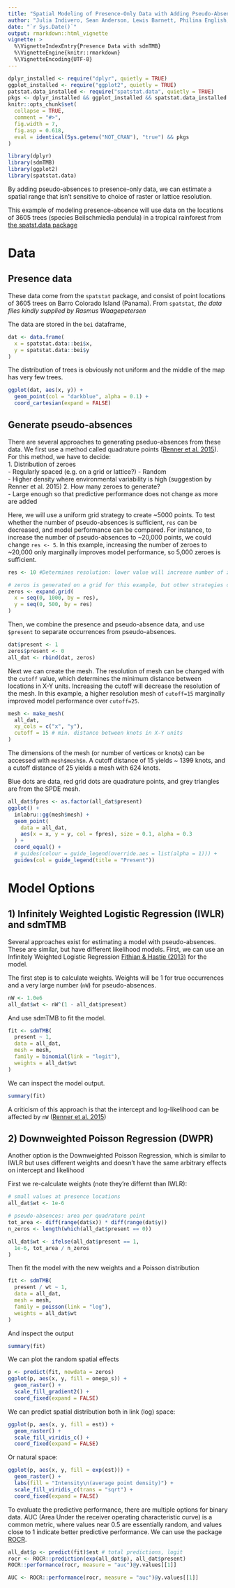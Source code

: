 ```yaml
---
title: "Spatial Modeling of Presence-Only Data with Adding Pseudo-Absences"
author: "Julia Indivero, Sean Anderson, Lewis Barnett, Philina English, Eric Ward"
date: "`r Sys.Date()`"
output: rmarkdown::html_vignette
vignette: >
  %\VignetteIndexEntry{Presence Data with sdmTMB}
  %\VignetteEngine{knitr::rmarkdown}
  %\VignetteEncoding{UTF-8}
---
```


```r
dplyr_installed <- require("dplyr", quietly = TRUE)
ggplot_installed <- require("ggplot2", quietly = TRUE)
patstat.data_installed <- require("spatstat.data", quietly = TRUE)
pkgs <- dplyr_installed && ggplot_installed && spatstat.data_installed
knitr::opts_chunk$set(
  collapse = TRUE,
  comment = "#>",
  fig.width = 7,
  fig.asp = 0.618,
  eval = identical(Sys.getenv("NOT_CRAN"), "true") && pkgs
)
```


```r
library(dplyr)
library(sdmTMB)
library(ggplot2)
library(spatstat.data)
```

By adding pseudo-absences to presence-only data, we can estimate a spatial range that isn't sensitive to choice of raster or lattice resolution.

This example of modeling presence-absence will use data on the locations of 3605 trees (species Beilschmiedia pendula) in a tropical rainforest from [the spatst.data package](https://rdrr.io/cran/spatstat.data/man/bei.html)

# Data
## Presence data

These data come from the `spatstat` package, and consist of point locations of 3605 trees on Barro Colorado Island (Panama). From `spatstat`, *the data files kindly supplied by Rasmus Waagepetersen*  

The data are stored in the `bei` dataframe,  

```r
dat <- data.frame(
  x = spatstat.data::bei$x,
  y = spatstat.data::bei$y
)
```

The distribution of trees is obviously not uniform and the middle of the map has very few trees.  

```r
ggplot(dat, aes(x, y)) +
  geom_point(col = "darkblue", alpha = 0.1) +
  coord_cartesian(expand = FALSE)
```

## Generate pseudo-absences 

There are several approaches to generating pseduo-absences from these data. We first use a method called quadrature points ([Renner et al. 2015](https://doi.org/10.1111/2041-210X.12352)). For this method, we have to decide:  
1. Distribution of zeroes  
- Regularly spaced (e.g. on a grid or lattice?)
- Random  
- Higher density where environmental variability is high  (suggestion by Renner et al. 2015)
2. How many zeroes to generate?    
- Large enough so that predictive performance does not change as more are added  

Here, we will use a uniform grid strategy to create ~5000 points. To test whether the number of pseudo-absences is sufficient, `res` can be decreased, and model performance can be compared. For instance, to increase the number of pseudo-absences to ~20,000 points, we could change `res <- 5`. In this example, increasing the number of zeroes to ~20,000 only marginally improves model performance, so 5,000 zeroes is sufficient. 

```r
res <- 10 #Determines resolution: lower value will increase number of zeroes generated

# zeros is generated on a grid for this example, but other strategies could be used
zeros <- expand.grid(
  x = seq(0, 1000, by = res),
  y = seq(0, 500, by = res)
)
```

Then, we combine the presence and pseudo-absence data, and use `$present` to separate occurrences from pseudo-absences.  

```r
dat$present <- 1
zeros$present <- 0
all_dat <- rbind(dat, zeros)
```

Next we can create the mesh. The resolution of mesh can be changed with the `cutoff` value, which determines the minimum distance between locations in X-Y units. Increasing the cutoff will decrease the resolution of the mesh. In this example, a higher resolution mesh of `cutoff=15` marginally improved model performance over `cutoff=25`.

```r
mesh <- make_mesh(
  all_dat,
  xy_cols = c("x", "y"),
  cutoff = 15 # min. distance between knots in X-Y units
)
```

The dimensions of the mesh (or number of vertices or knots) can be accessed with `mesh$mesh$n`. A cutoff distance of 15 yields ~ 1399 knots, and a cutoff distance of 25 yields a mesh with 624 knots. 

Blue dots are data, red grid dots are quadrature points, and grey triangles are from the SPDE mesh.
```r
all_dat$fpres <- as.factor(all_dat$present)
ggplot() +
  inlabru::gg(mesh$mesh) +
  geom_point(
    data = all_dat,
    aes(x = x, y = y, col = fpres), size = 0.1, alpha = 0.3
  ) +
  coord_equal() +
  # guides(colour = guide_legend(override.aes = list(alpha = 1))) + 
  guides(col = guide_legend(title = "Present"))
```

# Model Options
## 1) Infinitely Weighted Logistic Regression (IWLR) and sdmTMB  

Several approaches exist for estimating a model with pseudo-absences. These are similar, but have different likelihood models. First, we can use an Infinitely Weighted Logistic Regression [Fithian & Hastie (2013)](https://doi.org/10.1214/13-AOAS667) for the model.

The first step is to calculate weights. Weights will be 1 for true occurrences and a very large number (`nW`) for pseudo-absences.  
```r
nW <- 1.0e6
all_dat$wt <- nW^(1 - all_dat$present)
```

And use sdmTMB to fit the model.
```r
fit <- sdmTMB(
  present ~ 1,
  data = all_dat,
  mesh = mesh,
  family = binomial(link = "logit"),
  weights = all_dat$wt
)
```

We can inspect the model output.
```r
summary(fit)
```

A criticism of this approach is that the intercept and log-likelihood can be affected by `nW` ([Renner et al. 2015](https://doi.org/10.1111/2041-210X.12352))

## 2) Downweighted Poisson Regression (DWPR)  
Another option is the Downweighted Poisson Regression, which is similar to IWLR but uses different weights and doesn't have the same arbitrary effects on intercept and likelihood  

First we re-calculate weights (note they're differnt than IWLR):
```r
# small values at presence locations
all_dat$wt <- 1e-6

# pseudo-absences: area per quadrature point
tot_area <- diff(range(dat$x)) * diff(range(dat$y))
n_zeros <- length(which(all_dat$present == 0))

all_dat$wt <- ifelse(all_dat$present == 1,
  1e-6, tot_area / n_zeros
)
```

Then fit the model with the new weights and a Poisson distribution
```r
fit <- sdmTMB(
  present / wt ~ 1,
  data = all_dat,
  mesh = mesh,
  family = poisson(link = "log"),
  weights = all_dat$wt
)
```

And inspect the output
```r
summary(fit)
```

We can plot the random spatial effects
```r
p <- predict(fit, newdata = zeros)
ggplot(p, aes(x, y, fill = omega_s)) +
  geom_raster() +
  scale_fill_gradient2() +
  coord_fixed(expand = FALSE)
```

We can predict spatial distribution both in link (log) space:
```r
ggplot(p, aes(x, y, fill = est)) +
  geom_raster() +
  scale_fill_viridis_c() +
  coord_fixed(expand = FALSE)
```

Or natural space:
```r
ggplot(p, aes(x, y, fill = exp(est))) +
  geom_raster() +
  labs(fill = "Intensity\n(average point density)") +
  scale_fill_viridis_c(trans = "sqrt") +
  coord_fixed(expand = FALSE)
```

To evaluate the predictive performance, there are multiple options for binary data. AUC (Area Under the receiver operating characteristic curve) is a common metric, where values near 0.5 are essentially random, and values close to 1 indicate better predictive performance. We can use the package [ROCR](https://cran.rstudio.com/web/packages/ROCR/vignettes/ROCR.html).

```r
all_dat$p <- predict(fit)$est # total predictions, logit
rocr <- ROCR::prediction(exp(all_dat$p), all_dat$present)
ROCR::performance(rocr, measure = "auc")@y.values[[1]]
```

```r
AUC <- ROCR::performance(rocr, measure = "auc")@y.values[[1]]
```


  
